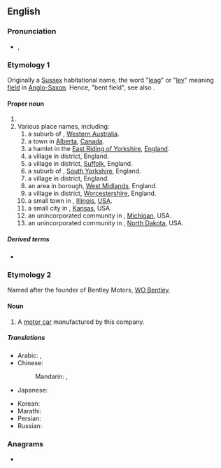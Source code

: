 ==English==
{{wikipedia}}
{{slim-wikipedia|Bentley (disambiguation)}}

===Pronunciation===
* {{enPR|bĕnt'lē}}, {{IPA|/ˈbentliː/|lang=en}}

===Etymology 1===
Originally a [[Sussex]] habitational name, the word "[[leag]]" or "[[ley]]" meaning [[field]] in [[Anglo-Saxon]]. Hence, "bent field", see also {{mention|en|Bentham}}.

====Proper noun====
{{en-proper noun}}

# {{surname|lang=en|A=An|English [[habitational]]|from=Old English}}
# Various place names, including:
## a suburb of {{l|en|Perth}}, [[Western Australia]].
## a town in [[Alberta]], [[Canada]].
## a hamlet in the [[East Riding of Yorkshire]], [[England]].
## a village in {{l|en|East Hampshire}} district, England.
## a village in {{l|en|Babergh}} district, [[Suffolk]], England.
## a suburb of {{l|en|Doncaster}}, [[South Yorkshire]], England.
## a village in {{l|en|North Warwickshire}} district, England.
## an area in {{l|en|Walsall}} borough, [[West Midlands]], England.
## a village in {{l|en|Bromsgrove}} district, [[Worcestershire]], England.
## a small town in {{l|en|Hancock County}}, [[Illinois]], [[USA]].
## a small city in {{l|en|Sedgwick County}}, [[Kansas]], USA.
## an unincorporated community in {{l|en|Bay County}}, [[Michigan]], USA.
## an unincorporated community in {{l|en|Hettinger County}}, [[North Dakota]], USA.

=====Derived terms=====
* {{l|en|Bentleyan}}

===Etymology 2===
Named after the founder of Bentley Motors, [[w:WO Bentley|WO Bentley]].

====Noun====
{{en-noun}}

# A [[motor car]] manufactured by this company.

=====Translations=====
{{trans-top|British car}}
* Arabic: {{t|ar|بِنْتْلِي|m}}, {{t|ar|بِنْتْلِي|m|tr=bentlī}}
* Chinese:
*: Mandarin: {{t+|cmn|賓利|sc=Hani}}, {{t+|cmn|宾利|tr=Bīnlì|sc=Hani}}
* Japanese: {{t|ja|ベントレー|tr=Bentorē|sc=Jpan}}
{{trans-mid}}
* Korean: {{t|ko|벤틀리|tr=Benteulli|sc=Kore}}
* Marathi: {{t|mr|बेन्ट्ली|f|tr=benṭlī|sc=Deva}}
* Persian: {{t|fa|بنتلی|tr=Bentli|sc=fa-Arab}}
* Russian: {{t|ru|Бе́нтли|f|tr=Bɛ́ntli}}
{{trans-bottom}}

{{topics|en|Automobiles|Western Australia|Alberta|England|Villages in England|Illinois|Kansas|Michigan|North Dakota}}

===Anagrams===
* {{anagrams|en|bleynte}}